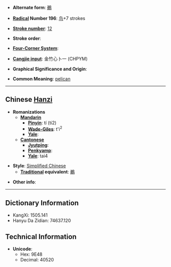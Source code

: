 * '''Alternate form''': [[鵜]]

* '''[[Wiktionary:Chinese radical index| Radical]] Number 196''': [[Wiktionary:Chinese radical index 鸟|鸟]]+7 strokes

* '''[[Wiktionary:Chinese total strokes index|Stroke number]]''': [[Wiktionary:Chinese total strokes index 12|12]]

* '''Stroke order''': 

* '''[[Wiktionary:Chinese four corner index|Four-Corner System]]''': 

* '''[[Wiktionary:Chinese Cangjie index|Cangjie input]]''': 金竹心卜一 (CHPYM)

* '''Graphical Significance and Origin''': 

* '''Common Meaning''': [[pelican]]

----

== Chinese [[Hanzi]] ==

* '''Romanizations'''
** '''[[Mandarin]]'''
*** '''[[Pinyin]]''': tí (ti2)
*** '''[[Wade-Giles]]''': t'i<sup>2</sup>
*** '''[[Yale]]''': 
** '''[[Cantonese]]'''
*** '''[[Jyutping]]''':
*** '''[[Penkyamp]]''': 
*** '''[[Yale]]''': tai4

* '''Style''': [[Simplified Chinese]] 
** '''[[Traditional Chinese|Traditional]] equivalent''': [[鵜]]

* '''Other info''': 

----

== Dictionary Information ==

* KangXi: 1505.141
* Hanyu Da Zidian: 74637.120

== Technical Information ==

* '''Unicode''':
** Hex: 9E48
** Decimal: 40520